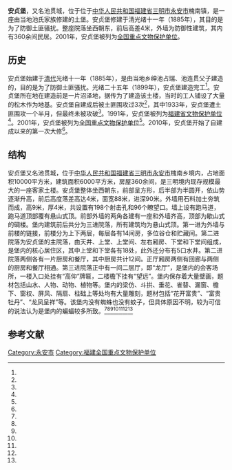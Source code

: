 {{coord|25|59|30|N|117|45|34|E|display=title|scale:10000}}
{{文物保护单位
| 级别 = 全国
| 名称 = 安贞堡
| 图片 = 
| 所在 = [[福建省|福建省]][[永安市|永安市]]
| 分类 = 古建筑
| 时代 = 清
| 编号 = [[第五批全国重点文物保护单位|第五批]]第325项
| 登录 = 2001年6月25日
}}
'''安贞堡'''，又名池贯城，位于位于[[中华人民共和国|中华人民共和国]][[福建省|福建省]][[三明市|三明市]][[永安市|永安市]]槐南镇，是一座由当地池氏家族修建的土堡。安贞堡修建于清光绪十一年（1885年），其目的是为了防御土匪骚扰。整座院落坐西朝东，前后高差4米，外墙为防御性建筑，其内有360余间民居。2001年，安贞堡被列为[[全国重点文物保护单位|全国重点文物保护单位]]。

==历史==
安贞堡始建于[[清代|清代]]光绪十一年（1885年），是由当地乡绅池占瑞、池连贯父子建造的，目的是为了防御土匪骚扰。光绪二十五年（1899年），安贞堡建造完工<ref name="one"/>。安贞堡所在地在建造前是一片沼泽地，据传为了建造该土楼，当时的工人铺设了大量的松木作为地基。安贞堡自建成后被土匪围攻过3次<ref name="five"/>，其中1933年，安贞堡遭土匪围攻一个半月，但最终未被攻破<ref name="three"/>。1991年，安贞堡被列为[[福建省文物保护单位|福建省文物保护单位]]<ref name="six"/>。2001年，安贞堡被列为[[全国重点文物保护单位|全国重点文物保护单位]]<ref name="seven"/>。2010年，安贞堡开始了自建成以来的第一次大修<ref name="eight"/>。
==结构==
安贞堡又名池贯城，位于[[中华人民共和国|中华人民共和国]][[福建省|福建省]][[三明市|三明市]][[永安市|永安市]]槐南乡境内，占地面积10000平方米，建筑面积6000平方米，房屋360余间，是三明境内现存规模最大的一座客家土楼。安贞堡整体坐西朝东，前部呈方形，后半部为半圆开，依山势逐渐升高，前后高度落差高达4米，面宽88米，进深90米。外墙用石料加土夯筑而成，高9米，厚4米，共设置有198个射击孔和96个瞭望口。墙上设有跑马道，跑马道顶部覆有悬山式顶。前部外墙的两角各建有一座和外墙齐高，顶部为歇山式的碉楼。堡内建筑前后共分为三进院落，所有建筑均为悬山式顶。第一进为外墙与前楼的链接，前楼分为上下两层，每层各有14间房，多位谷仓和贮藏间。第二进院落为安贞堡的主院落，由天井、上堂、上堂间、左右厢房、下堂和下堂间组成，是堡内的核心居住区，其中上堂和下堂各有18处，此外还分布有5口水井。第二进院落两侧各有一片厨房和餐厅，其中厨房共计12间。正厅厢房两侧有回廊与两侧的厨房和餐厅相通。第三进院落正中有一间二层厅，即“龙厅”，是堡内的会客场所，一楼入口处挂有“高仰”牌匾，二楼檐下挂有“望远”。堡内保存着大量壁画，题材包括山水、人物、动物、植物等。堡内的梁仿、斗拱、垂花、雀替、漏窗、檐下、窗权、屏风、隔扇、柱础上等处均有大量雕刻，题材包括“花开富贵”、“富贵牡丹”、“龙凤呈祥”等。该堡内没有蜘蛛也没有蚊子，但具体原因不明，较为可信的说法认为是堡内的蝙蝠较多所致。<ref name="one"/><ref name="two"/><ref name="three"/><ref name="four"/><ref name="six"/><ref name="nine"/><ref name="ten"/>

==参考文献==
{{reflist|2|refs=
<ref name="one">{{cite journal zh |author= |date=2006 |title=“闽中瑰宝”——国家重点文物保护单位安贞堡 |journal=管理与财富 |volume=9 |issue= |pages=19 |id= |url= |accessdate=2015-01-28 |quote= }}</ref>
<ref name="two">{{cite journal zh |author=潘亮 |date=2006 |title=安贞堡“无蛛”“无蚊”之谜 |journal=管理与财富 |volume=9 |issue= |pages=19 |id= |url= |accessdate=2015-01-28 |quote= }}</ref>
<ref name="three">{{cite journal zh |author=翟露 |date=2011-01 |title=安贞堡之谜 |journal=百姓生活 |volume=1 |issue= |pages=59 |id= |url= |accessdate=2015-01-28 |quote= }}</ref>
<ref name="four">{{cite journal zh |author=张承忠 |date=2002-04 |title=“八闽奇胜”安贞堡 |journal=小城镇建设 |volume=1 |issue= |pages=30-31 |id= |url= |accessdate=2015-01-28 |quote= }}</ref>
<ref name="five">{{cite journal zh |author=小重山 |date=2015-04 |title=百年安贞堡 |journal=神州民俗(通俗版) |volume=1 |issue= |pages=40-42 |id= |url= |accessdate=2015-01-28 |quote= }}</ref>
<ref name="six">{{cite news |language = zh-cn |url = http://www.fj.xinhuanet.com/nly/2006-10/21/content_12982359.htm |title = 永安安贞堡 |publisher = 新华网福建频道 |date = 2006-10-21 |accessdate = 2015-02-09 |deadurl = yes |archiveurl = https://web.archive.org/web/20130525181324/http://fj.xinhuanet.com/nly/2006-10/21/content_12982359.htm |archivedate = 2013-05-25 }}</ref>
<ref name="seven">{{cite news |language = zh-cn |url = http://www.ncha.gov.cn/col/col1648/index.html |title = 国务院关于公布第五批全国重点文物保护单位和与现有全国重点文物保护单位合并项目的通知 |publisher = 中华人民共和国国家文物局 |date = 2015-03-28 |accessdate = 2015-02-09 |archive-url = https://web.archive.org/web/20141008115313/http://www.sach.gov.cn/col/col1648/index.html |archive-date = 2014-10-08 |dead-url = yes }}</ref>
<ref name="eight">{{cite news |language = zh-cn |url = http://news.66163.com/2010-09-24/451764.shtml |title = 永安市槐南乡安贞堡内 抓紧第一期修缮 |publisher = 三明日报 |date = 2010-09-24 |accessdate = 2015-02-09 |archive-url = https://web.archive.org/web/20161220180038/http://news.66163.com/2010-09-24/451764.shtml |archive-date = 2016-12-20 |dead-url = yes }}</ref>
<ref name="nine">{{cite news |language = zh-cn |url = http://www.ya.gov.cn/Item/27976.aspx |title = 安贞堡 |publisher = 永安市政府门户网站 |date = 2010-09-24 |accessdate = 2015-02-09 |deadurl = yes |archiveurl = https://web.archive.org/web/20161220181824/http://www.ya.gov.cn/Item/27976.aspx |archivedate = 2016-12-20 }}</ref>
<ref name="ten">{{cite journal zh |author=董静 |date=2011-06 |title=围城福建安贞堡 |journal=室内设计与装修 |volume=1 |issue= |pages=122-125 |id= |url= |accessdate=2015-01-28 |quote= }}</ref>


}}

{{福建全国重点文物保护单位}}

{{DEFAULTSORT:An}}
[[Category:永安市|Category:永安市]]
[[Category:福建全国重点文物保护单位|Category:福建全国重点文物保护单位]]